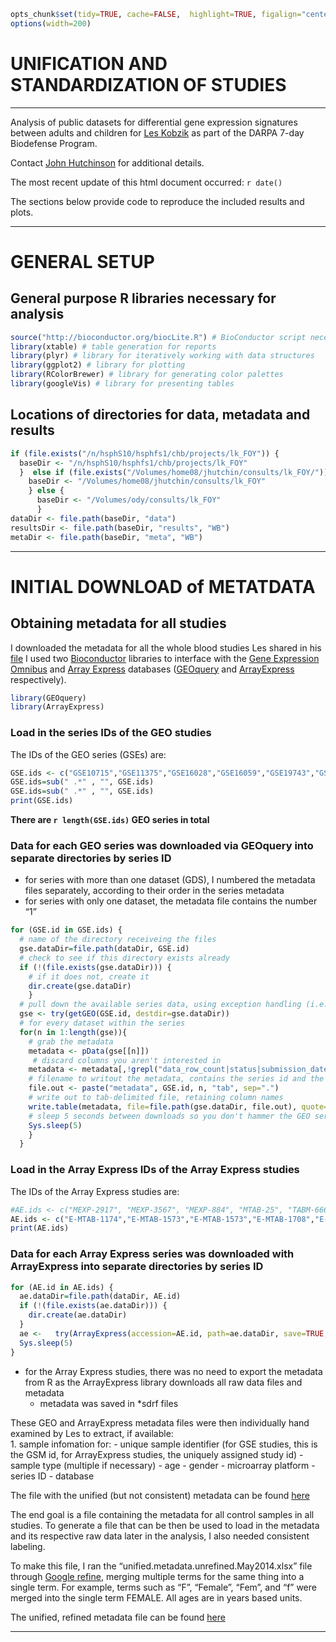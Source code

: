 ```r
opts_chunk$set(tidy=TRUE, cache=FALSE,  highlight=TRUE, figalign="center", echo=TRUE, warning=FALSE, error=FALSE, message=FALSE, tidy.opts=list(keep.blank.line=FALSE, width.cutoff=120), fig.path="figure/WB-unify-", cache.path="cache/WB-unify-")
options(width=200)
```

# UNIFICATION AND STANDARDIZATION OF STUDIES

---

Analysis of public datasets for differential gene expression signatures between adults and children for [Les Kobzik](mailto:LKOBZIK@hsph.harvard.edu) as part of the DARPA 7-day Biodefense Program.

Contact [John Hutchinson](mailto:jhutchin@hsph.harvard.edu) for additional details.

The most recent update of this html document occurred: `r date()`

The sections below provide code to reproduce the included results and plots. 

----

# GENERAL SETUP

## General purpose R libraries necessary for analysis

```r
source("http://bioconductor.org/biocLite.R") # BioConductor script necessary for installing new BioC libraries with biocLite()
library(xtable) # table generation for reports
library(plyr) # library for iteratively working with data structures
library(ggplot2) # library for plotting 
library(RColorBrewer) # library for generating color palettes
library(googleVis) # library for presenting tables
```

## Locations of directories for data, metadata and results

```r
if (file.exists("/n/hsphS10/hsphfs1/chb/projects/lk_FOY")) {
  baseDir <- "/n/hsphS10/hsphfs1/chb/projects/lk_FOY"
  }  else if (file.exists("/Volumes/home08/jhutchin/consults/lk_FOY/")) {
    baseDir <- "/Volumes/home08/jhutchin/consults/lk_FOY"
    } else {
      baseDir <- "/Volumes/ody/consults/lk_FOY"
      }
dataDir <- file.path(baseDir, "data")
resultsDir <- file.path(baseDir, "results", "WB")
metaDir <- file.path(baseDir, "meta", "WB")
````

----

# INITIAL DOWNLOAD of METATDATA
## Obtaining metadata for all studies 
I downloaded the metadata for all the whole blood studies Les shared in his [file](../meta/WB/MoreNormalsForPathPrintMay2014.xlsx)
I used two [Bioconductor][1] libraries to interface with the [Gene Expression Omnibus][2] and [Array Express][3] databases ([GEOquery][4] and [ArrayExpress][5] respectively). 

```r
library(GEOquery)
library(ArrayExpress)
```

### Load in the series IDs of the GEO studies
The IDs of the GEO series (GSEs) are:

```r
GSE.ids <- c("GSE10715","GSE11375","GSE16028","GSE16059","GSE19743","GSE3284","GSE37171","GSE14844","GSE26378","GSE26440","GSE8121","GSE9692","GSE35571","GSE46449","GSE16059","GSE25414","GSE54247","GSE53195","GSE34404","GSE42826","GSE38900","GSE47728","GSE33828","GSE53195","GSE40396","GSE45603","GSE35846","GSE48152","GSE36382","GSE33321","GSE20142","GSE40561","GSE42026","GSE22098","GSE52005","GSE3846","GSE45878","GSE41890","GSE22255","GSE47353","GSE53823","GSE21311","GSE46743","GSE42002","GSE47727","GSE16561","GSE55319","GSE48348")
GSE.ids=sub(" .*" , "", GSE.ids)
GSE.ids=sub(" .*" , "", GSE.ids)
print(GSE.ids)
```

**There are `r length(GSE.ids)` GEO series in total**

### Data for each GEO series was downloaded via GEOquery into separate directories by series ID
- for series with more than one dataset (GDS), I numbered the metadata files separately, according to their order in the series  metadata
- for series with only one dataset, the metadata file contains the number "1"

```r
for (GSE.id in GSE.ids) {
  # name of the directory receiveing the files
  gse.dataDir=file.path(dataDir, GSE.id) 
  # check to see if this directory exists already 
  if (!(file.exists(gse.dataDir))) { 
    # if it does not, create it
    dir.create(gse.dataDir) 
    }
  # pull down the available series data, using exception handling (i.e. try())
  gse <- try(getGEO(GSE.id, destdir=gse.dataDir)) 
  # for every dataset within the series
  for(n in 1:length(gse)){ 
    # grab the metadata
    metadata <- pData(gse[[n]]) 
     # discard columns you aren't interested in
    metadata <- metadata[,!grepl("data_row_count|status|submission_date|last_update_date|channel_count|scan_protocol|data_processing|hyb_protocol|taxid_ch1|label|contact", names(metadata))]
    # filename to writout the metadata, contains the series id and the number of the dataset 
    file.out <- paste("metadata", GSE.id, n, "tab", sep=".") 
    # write out to tab-delimited file, retaining column names
    write.table(metadata, file=file.path(gse.dataDir, file.out), quote=F, sep="\t", col.names=T, row.names=F) 
    # sleep 5 seconds between downloads so you don't hammer the GEO server, as it seems to be a bit unstable
    Sys.sleep(5) 
    }
  }
```


### Load in the Array Express IDs of the Array Express studies
The IDs of the Array Express studies are: 

```r
#AE.ids <- c("MEXP-2917", "MEXP-3567", "MEXP-884", "MTAB-25", "TABM-666","TABM-940")
AE.ids <- c("E-MTAB-1174","E-MTAB-1573","E-MTAB-1573","E-MTAB-1708","E-MTAB-2232","E-TABM-1036")
print(AE.ids)
```

### Data for each Array Express series was downloaded with ArrayExpress into separate directories by series ID

```r
for (AE.id in AE.ids) {
  ae.dataDir=file.path(dataDir, AE.id)
  if (!(file.exists(ae.dataDir))) {
    dir.create(ae.dataDir)
  }
  ae <-   try(ArrayExpress(accession=AE.id, path=ae.dataDir, save=TRUE,  ))
  Sys.sleep(5)
}
```

- for the Array Express studies, there was no need to export the metadata from R as the ArrayExpress library downloads all raw data files and metadata
  - metadata was saved in *sdrf files

These GEO and ArrayExpress metadata files were then individually hand examined by Les to extract, if available:  
1. sample infomation for:
- unique sample identifier (for GSE studies, this is the GSM id, for ArrayExpress studies, the uniquely assigned study id)
- sample type (multiple if necessary)
- age
- gender
- microarray platform
- series ID
- database

The file with the unified (but not consistent) metadata can be found [here](../meta/WB/unified.metadata.unrefined.May2014.xlsx)

The end goal is a file containing the metadata for all control samples in all studies. To generate a file that can be then be used to load in the metadata and its respective raw data later in the analysis, I also needed consistent labeling. 

To make this file, I ran the "unified.metadata.unrefined.May2014.xlsx" file through [Google refine][6], merging multiple terms for the same thing into a single term. For example, terms such as "F", "Female", "Fem", and "f" were merged into the single term FEMALE. All ages are in years based units. 

The unified, refined metadata file can be found [here](../meta/WB/unified.metadata.refined.May2014.tab)

---


[1]: http://www.bioconductor.org (BioC)
[2]: http://www.ncbi.nlm.nih.gov/gds/ (GEO)
[3]: http://www.ebi.ac.uk/arrayexpress/ (ArrayExpress)
[4]: http://www.bioconductor.org/packages/2.11/bioc/html/GEOquery.html (GEOquery_BioC_library)
[5]: http://www.bioconductor.org/packages/2.11/bioc/html/ArrayExpress.html (ArrayExpress_BioC_library)
[6]: https://code.google.com/p/google-refine/ (Google_Refine)


